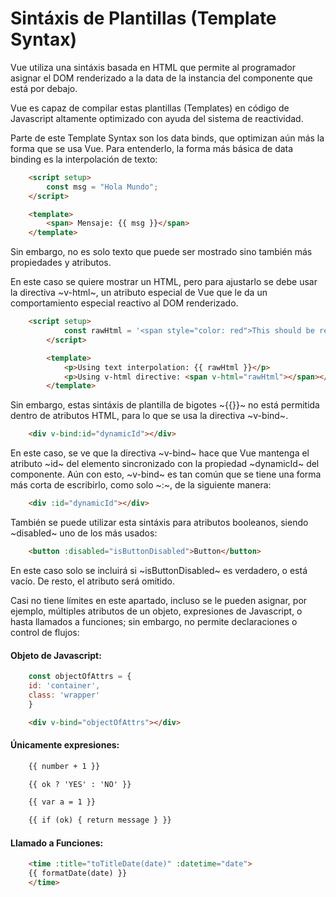 
<PageView>


# Sintáxis de Plantillas (Template Syntax)

Vue utiliza una sintáxis basada en HTML que permite al programador asignar el DOM renderizado a la data de la instancia del componente que está por debajo.

Vue es capaz de compilar estas plantillas (Templates) en código de Javascript altamente optimizado con ayuda del sistema de reactividad.

Parte de este Template Syntax son los data binds, que optimizan aún más la forma que se usa Vue. Para entenderlo, la forma más básica de data binding es la interpolación de texto:

```html
    <script setup>
        const msg = "Hola Mundo";
    </script>

    <template>
        <span> Mensaje: {{ msg }}</span>
    </template>
```

Sin embargo, no es solo texto que puede ser mostrado sino también más propiedades y atributos.

En este caso se quiere mostrar un HTML, pero para ajustarlo se debe usar la directiva ~v-html~, un atributo especial de Vue que le da un comportamiento especial reactivo al DOM renderizado.

```html
    <script setup>
            const rawHtml = '<span style="color: red">This should be red.</span>';
        </script>

        <template>
            <p>Using text interpolation: {{ rawHtml }}</p>
            <p>Using v-html directive: <span v-html="rawHtml"></span></p>
        </template>
```

<ExampleWrapper>
  <DirectiveHTMLSyntax/>
</ExampleWrapper>


Sin embargo, estas sintáxis de plantilla de bigotes ~{{}}~ no está permitida dentro de atributos HTML, para lo que se usa la directiva ~v-bind~.

```html
    <div v-bind:id="dynamicId"></div>
```

En este caso, se ve que la directiva ~v-bind~ hace que Vue mantenga el atributo ~id~ del elemento sincronizado con la propiedad ~dynamicId~ del componente. Aún con esto, ~v-bind~ es tan común que se tiene una forma más corta de escribirlo, como solo ~:~, de la siguiente manera:

```html
    <div :id="dynamicId"></div>
```

También se puede utilizar esta sintáxis para atributos booleanos, siendo ~disabled~ uno de los más usados:

```html
    <button :disabled="isButtonDisabled">Button</button>
```

En este caso solo se incluirá si ~isButtonDisabled~ es verdadero, o está vacío. De resto, el atributo será omitido.

Casi no tiene límites en este apartado, incluso se le pueden asignar, por ejemplo, múltiples atributos de un objeto, expresiones de Javascript, o hasta llamados a funciones; sin embargo, no permite declaraciones o control de flujos:

#### Objeto de Javascript:
```javascript
    const objectOfAttrs = {
    id: 'container',
    class: 'wrapper'
    }
```

```html
    <div v-bind="objectOfAttrs"></div>
```
#### Únicamente expresiones:

```html
    {{ number + 1 }}

    {{ ok ? 'YES' : 'NO' }}

    {{ var a = 1 }}

    {{ if (ok) { return message } }}
```

#### Llamado a Funciones:

```html
    <time :title="toTitleDate(date)" :datetime="date">
    {{ formatDate(date) }}
    </time>
```

</PageView>